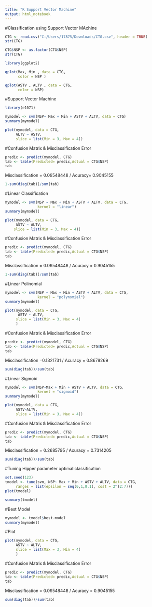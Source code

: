 ---
title: "R Support Vector Machine"
output: html_notebook
---

#Classification using Support Vector MAchine
```{r}
CTG <- read.csv("C:/Users/17875/Downloads/CTG.csv", header = TRUE)
str(CTG)
```

```{r}
CTG$NSP <- as.factor(CTG$NSP)
str(CTG)
```


```{r}
library(ggplot2)
```


```{r}
qplot(Max, Min , data = CTG,
      color = NSP )
```

```{r}
qplot(ASTV , ALTV , data = CTG,
      color = NSP)
```


#Support Vector Machine

```{r}
library(e1071)
```

```{r}
mymodel <- svm(NSP~ Max + Min + ASTV + ALTV, data = CTG)
summary(mymodel)
```

```{r}
plot(mymodel, data = CTG,
     ALTV ~ ASTV,
     slice = list(Min = 3, Max = 4))

```

#Confusion Matrix & Misclassification Error
```{r}
predic <- predict(mymodel, CTG)
tab <- table(Predicted= predic,Actual = CTG$NSP)
tab
```
Misclassification =  0.09548448 / Acuracy= 0.9045155 
```{r}
1-sum(diag(tab))/sum(tab) 
```
#Linear Classification
```{r}
mymodel <- svm(NSP ~ Max + Min + ASTV + ALTV, data = CTG,
               kernel = "linear")
summary(mymodel)
```
```{r}
plot(mymodel, data = CTG,
     ASTV ~ ALTV,
    slice = list(Min = 3, Max = 4))

```
#Confusion Matrix & Misclassification Error
```{r}
predic <- predict(mymodel, CTG)
tab <- table(Predicted= predic,Actual = CTG$NSP)
tab
```


Misclassification = 0.09548448 / Acuracy = 0.9045155
```{r}
1-sum(diag(tab))/sum(tab)
```

#Linear Polinomial
```{r}
mymodel <- svm(NSP ~ Max + Min + ASTV + ALTV, data = CTG, 
               kernel = "polynomial")
summary(mymodel)
```
```{r}
plot(mymodel, data = CTG,
      ASTV ~ ALTV,
     slice = list(Min = 3, Max = 4)
     )
```
#Confusion Matrix & Misclassification Error
```{r}
predic <- predict(mymodel, CTG)
tab <- table(Predicted= predic,Actual = CTG$NSP)
tab
```


Misclassification =0.1321731 / Acuracy = 0.8678269
```{r}
sum(diag(tab))/sum(tab)
```




#Linear Sigmoid
```{r}
mymodel <- svm(NSP~Max + Min + ASTV + ALTV, data = CTG,
               kernel = "sigmoid")
summary(mymodel)
```
```{r}
plot(mymodel, data = CTG,
     ASTV~ALTV,
     slice = list(Min = 3, Max = 4))
```
#Confusion Matrix & Misclassification Error
```{r}
predic <- predict(mymodel, CTG)
tab <- table(Predicted= predic,Actual = CTG$NSP)
tab
```


Misclassification = 0.2685795 / Acuracy = 0.7314205
```{r}
sum(diag(tab))/sum(tab)
```

#Tuning Hipper parameter optimal classification
```{r}
set.seed(123)
tmodel <- tune(svm, NSP~ Max + Min + ASTV + ALTV, data = CTG,
     ranges = list(epsilon = seq(0,1,0.1), cost = 2^(2:7)))
plot(tmodel)
```
```{r}
summary(tmodel)
```

#Best Model
```{r}
mymodel <- tmodel$best.model
summary(mymodel)
```
#Plot
```{r}
plot(mymodel, data = CTG,
     ASTV ~ ALTV,
     slice = list(Max = 3, Min = 4)
     )
```

#Confusion Matrix & Misclassification Error
```{r}
predic <- predict(mymodel, CTG)
tab <- table(Predicted= predic,Actual = CTG$NSP)
tab
```


Misclassification = 0.09548448 / Acuracy = 0.9045155
```{r}
sum(diag(tab))/sum(tab)
```
